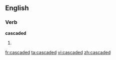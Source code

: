 ==English==

===Verb===
'''cascaded'''

# {{past of|[[cascade]]}}

[[fr:cascaded]]
[[ta:cascaded]]
[[vi:cascaded]]
[[zh:cascaded]]